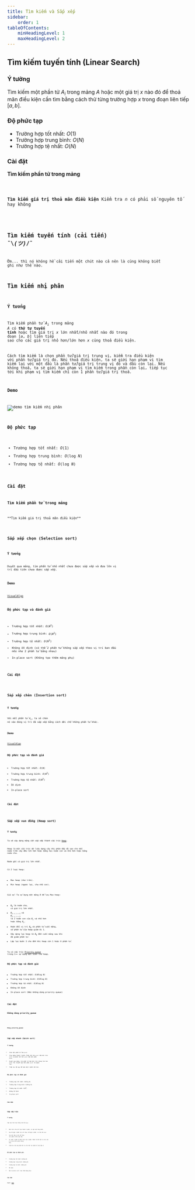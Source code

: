 ```yaml
---
title: Tìm kiếm và Sắp xếp
sidebar:
    order: 1
tableOfContents:
    minHeadingLevel: 1
    maxHeadingLevel: 2
---
```



## Tìm kiếm tuyến tính (Linear Search)
### Ý tưởng
Tìm kiếm một phần tử $A_i$ trong mảng $A$ hoặc một giá trị $x$ nào đó để thoả mãn điều kiện cần tìm bằng cách thử từng trường hợp $x$ trong đoạn liên tiếp $[a,b]$.

### Độ phức tạp
- Trường hợp tốt nhất: $O(1)$
- Trường hợp trung bình: $O(N)$
- Trường hợp tệ nhất: $O(N)$

### Cài đặt


**Tìm kiếm phần tử trong mảng**

<Code code={LinearSearchCode} lang="c++" title="linearSearch.cpp" />

**Tìm kiếm giá trị thoả mãn điều kiện**
Kiểm tra $n$ có phải số nguyên tố hay không


<Code code={IsPrimeCode} lang="c++" title="isPrime.cpp" />

## Tìm kiếm tuyến tính (cải tiến) ¯\\_(ツ)_/¯
Ờm... thì nó không hề cải tiến một chút nào cả nên là cũng không biết ghi như thế nào.

## Tìm kiếm nhị phân
### Ý tưởng
Tìm kiếm phần tử $A_i$ trong mảng $A$ có **thứ tự tuyến tính** hoặc tìm giá trị $x$ lớn nhất/nhỏ nhất nào đó trong đoạn $[a, b]$ liên tiếp sao cho các giá trị nhỏ hơn/lớn hơn $x$ cũng thoả điều kiện.

Cách tìm kiếm là chọn phần tử/giá trị trung vị, kiểm tra điều kiện với phần tử/giá trị đó. Nếu thoả điều kiện, ta sẽ giới hạn phạm vi tìm kiếm lại với một đầu là phần tử/giá trị trung vị đó và đầu còn lại. Nếu không thoả, ta sẽ giới hạn phạm vi tìm kiếm trong phần còn lại, tiếp tục tới khi phạm vị tìm kiếm chỉ còn 1 phần tử/giá trị thoả.

### Demo

![demo tìm kiếm nhị phân](https://i.imgur.com/pMyFIeq.gif)

### Độ phức tạp
- Trường hợp tốt nhất: $O(1)$
- Trường hợp trung bình: $O(\log{N})$
- Trường hợp tệ nhất: $O(\log{N})$

### Cài đặt
**Tìm kiếm phần tử trong mảng**


<Code code={BinarySearchArrayCode} lang="c++" title="binarySearchArray.cpp" />
**Tìm kiếm giá trị thoả mãn điều kiện**


<Code code={BinarySearchValueCode} lang="c++" title="binarySearchValue.cpp" />

## Sắp xếp chọn (Selection sort)
### Ý tưởng
Duyệt qua mảng, tìm phần tử nhỏ nhất chưa được sắp xếp và đưa lên vị trí đầu tiên chưa được sắp xếp.

### Demo
[VisualAlgo](https://visualgo.net/en/sorting)

### Độ phức tạp và đánh giá
- Trường hợp tốt nhất: $O(N^2)$
- Trường hợp trung bình: $O(N^2)$
- Trường hợp tệ nhất: $O(N^2)$
- Không ổn định (có thể 2 phần tử không sắp xếp theo vị trí ban đầu nếu như 2 phần tử bằng nhau)
- In-place sort (Không tạo thêm mảng phụ)

### Cài đặt

<Code code={SelectionSortCode} lang="c++" title="selectionSort.cpp" />

## Sắp xếp chèn (Insertion sort)
### Ý tưởng
Với mỗi phần tử $A_i$, ta sẽ chèn nó vào đúng vị trí đã sắp xếp bằng cách dời chỗ những phần tử khác.

### Demo
[VisualAlgo](https://visualgo.net/en/sorting)

### Độ phức tạp và đánh giá
- Trường hợp tốt nhất: $O(N)$
- Trường hợp trung bình: $O(N^2)$
- Trường hợp tệ nhất: $O(N^2)$
- Ổn định
- In-place sort

### Cài đặt

<Code code={InsertionSortCode} lang="c++" title="insertionSort.cpp" />

## Sắp xếp vun đống (Heap sort)
### Ý tưởng
Ta sẽ xây dựng mảng cần sắp xếp thành cấu trúc [Heap](https://vnoi.info/wiki/translate/wcipeg/Binary-Heap.md#0-ki%E1%BA%BFn-th%E1%BB%A9c-c%E1%BA%A7n-bi%E1%BA%BFt-tr%C6%B0%E1%BB%9Bc).

Heap là một cấu trúc dữ liệu dạng cây nhị phân đầy đủ sao cho mỗi node trên cây đều lớn hơn hoặc bằng hai node con và nhỏ hơn hoặc bằng node cha.

Node gốc có giá trị lớn nhất.

Có 2 loại heap:
- Max heap (như trên).
- Min heap (ngược lại, cha nhỏ con).

Giả sử: Ta sử dụng một mảng $B$ để lưu Max heap:
- $B_0$ là node cha, có giá trị lớn nhất.
- $B_{2 \times i + 1}$ và $B_{2 \times i + 2}$ là 2 node con của $B_i$ và nhỏ hơn hoặc bằng $B_i$.
- Hoán đổi vị trí $B_0$ và phần tử cuối mảng, số phần tử của heap giảm đi 1.
- Xây dựng lại heap từ $B_0$ đến cuối mảng sau khi đã giảm phần tử.
- Lặp lại bước 3 cho đến khi heap còn 1 hoặc 0 phần tử.

Ta có cấu trúc [Priority queue](https://en.wikipedia.org/wiki/Priority_queue) trong C++ sử dụng một biến thể heap.

### Độ phức tạp và đánh giá
- Trường hợp tốt nhất: $O(N\log{N})$
- Trường hợp trung bình: $O(N\log{N})$
- Trường hợp tệ nhất: $O(N\log{N})$
- Không ổn định
- In-place sort (Nếu không dùng priority queue)

### Cài đặt
**Không dùng priority_queue**


<Code code={HeapifyCode} lang="c++" title="heapify.cpp" />


<Code code={HeapSortCode} lang="c++" title="heapSort.cpp" />

**Dùng priority_queue**


<Code code={HeapSortPriorityQueueCode} lang="c++" title="heapSortPriorityQueue.cpp" />

## Sắp xếp nhanh (Quick sort)
### Ý tưởng
- Chọn một phần tử làm `pivot`
- Chia mảng thành 2 phần: Phần nhỏ hơn `pivot` nằm bên trái `pivot` và phần lớn hơn `pivot` nằm bên phải `pivot`
- Duyệt qua mảng, tìm phần tử nàm bên trái nhưng lớn hơn `pivot` thì chuyển qua bên phải `pivot` và ngược lại.
- Tiếp tục đệ quy để sắp xếp 2 phần nhỏ hơn.

### Độ phức tạp và đánh giá
- Trường hợp tốt nhất: $O(N\log{N})$
- Trường hợp trung bình: $O(N\log{N})$
- Trường hợp tệ nhất: $O(N^2)$
- Không ổn định
- In-place sort

### Cài đặt

<Code code={QuickSortCode} lang="c++" title="quickSort.cpp" />

## Sắp xếp trộn
### Ý tưởng
Sắp xếp trộn hoạt động kiểu đệ quy:

- Đầu tiên chia dữ liệu thành 2 phần, và sắp xếp từng phần.
- Sau đó gộp 2 phần lại với nhau. Để gộp 2 phần, ta làm như sau:
- Tạo một dãy $A$ mới để chứa các phần tử đã sắp xếp.
- So sánh 2 phần tử đầu tiên của 2 phần. Phần tử nhỏ hơn ta cho vào $A$ và xóa khỏi phần tương ứng.
- Tiếp tục như vậy đến khi ta cho hết các phần tử vào dãy $A$.

### Độ phức tạp và đánh giá
- Trường hợp tốt nhất: $O(N\log{N})$
- Trường hợp trung bình: $O(N\log{N})$
- Trường hợp tệ nhất: $O(N\log{N})$
- Ổn định
- Non In-place sort (tạo thêm mảng phụ)

### Cài đặt
Nguồn: [VNOI](https://vnoi.info/wiki/algo/basic/sorting.md)


<Code code={MergeSortCode} lang="c++" title="mergeSort.cpp" />